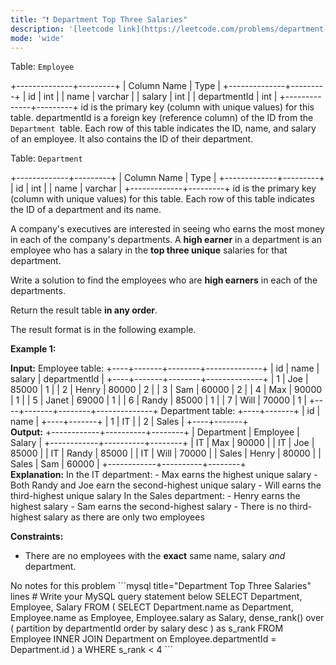 ```yaml
---
title: "❗️ Department Top Three Salaries"
description: '[leetcode link](https://leetcode.com/problems/department-top-three-salaries/description/)'
mode: 'wide'
---
```

<Tabs>
  <Tab title="Question" icon="circle-question" iconType="regular">
    <Card>
      <p>Table: <code>Employee</code></p>   +--------------+---------+ | Column Name  | Type    | +--------------+---------+ | id           | int     | | name         | varchar | | salary       | int     | | departmentId | int     | +--------------+---------+ id is the primary key (column with unique values) for this table. departmentId is a foreign key (reference column) of the ID from the <code>Department </code>table. Each row of this table indicates the ID, name, and salary of an employee. It also contains the ID of their department.     <p>Table: <code>Department</code></p>   +-------------+---------+ | Column Name | Type    | +-------------+---------+ | id          | int     | | name        | varchar | +-------------+---------+ id is the primary key (column with unique values) for this table. Each row of this table indicates the ID of a department and its name.     <p>A company&#39;s executives are interested in seeing who earns the most money in each of the company&#39;s departments. A <strong>high earner</strong> in a department is an employee who has a salary in the <strong>top three unique</strong> salaries for that department.</p>  <p>Write a solution to find the employees who are <strong>high earners</strong> in each of the departments.</p>  <p>Return the result table <strong>in any order</strong>.</p>  <p>The&nbsp;result format is in the following example.</p>   <p><strong class="example">Example 1:</strong></p>   <strong>Input:</strong>  Employee table: +----+-------+--------+--------------+ | id | name  | salary | departmentId | +----+-------+--------+--------------+ | 1  | Joe   | 85000  | 1            | | 2  | Henry | 80000  | 2            | | 3  | Sam   | 60000  | 2            | | 4  | Max   | 90000  | 1            | | 5  | Janet | 69000  | 1            | | 6  | Randy | 85000  | 1            | | 7  | Will  | 70000  | 1            | +----+-------+--------+--------------+ Department table: +----+-------+ | id | name  | +----+-------+ | 1  | IT    | | 2  | Sales | +----+-------+ <br/> <strong>Output:</strong>  +------------+----------+--------+ | Department | Employee | Salary | +------------+----------+--------+ | IT         | Max      | 90000  | | IT         | Joe      | 85000  | | IT         | Randy    | 85000  | | IT         | Will     | 70000  | | Sales      | Henry    | 80000  | | Sales      | Sam      | 60000  | +------------+----------+--------+ <br/> <strong>Explanation:</strong>  In the IT department: - Max earns the highest unique salary - Both Randy and Joe earn the second-highest unique salary - Will earns the third-highest unique salary  In the Sales department: - Henry earns the highest salary - Sam earns the second-highest salary - There is no third-highest salary as there are only two employees    <p><strong>Constraints:</strong></p>  <ul>  <li>There are no employees with the <strong>exact</strong> same name, salary <em>and</em> department.</li> </ul> 
    </Card>
  </Tab>
  <Tab title="Solution" icon="lightbulb" iconType="regular" >
    <Card>
      No notes for this problem
</Card>
  <Expandable title="code">
    <CodeGroup dropdown>
```mysql title="Department Top Three Salaries" lines
# Write your MySQL query statement below
SELECT Department, Employee, Salary
FROM (
  SELECT Department.name as Department,
    Employee.name as Employee,
    Employee.salary as Salary,
    dense_rank() over ( partition by departmentId order by salary desc ) as s_rank
  FROM Employee
  INNER JOIN Department on Employee.departmentId = Department.id
) a
WHERE s_rank < 4
```
    </CodeGroup>
  </Expandable>
  </Tab>
</Tabs>